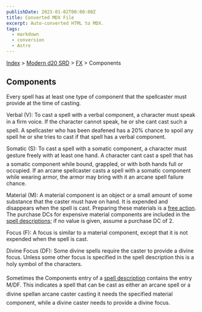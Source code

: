 ```yaml
---
publishDate: 2023-01-02T00:00:00Z
title: Converted MDX File
excerpt: Auto-converted HTML to MDX.
tags:
  - markdown
  - conversion
  - Astro
---
```


[Index](-index) > [Modern d20 SRD](modern-d20-srd-index) > [FX](modern-d20-srd-fx-index) > Components

## Components

Every spell has at least one type of component that the spellcaster must provide at the time of casting.

Verbal (V): To cast a spell with a verbal component, a character must speak in a firm voice. If the character cannot speak, he or she cant cast such a spell. A spellcaster who has been deafened has a 20% chance to spoil any spell he or she tries to cast if that spell has a verbal component.

Somatic (S): To cast a spell with a somatic component, a character must gesture freely with at least one hand. A character cant cast a spell that has a somatic component while bound, grappled, or with both hands full or occupied. If an arcane spellcaster casts a spell with a somatic component while wearing armor, the armor may bring with it an arcane spell failure chance.

Material (M): A material component is an object or a small amount of some substance that the caster must have on hand. It is expended and disappears when the spell is cast. Preparing these materials is a [free
action](modern-d20-srd-combat-action-types). The purchase DCs for expensive material components are included in the [spell
descriptions](modern-d20-srd-fx-spell-descriptions); if no value is given, assume a purchase DC of 2.

Focus (F): A focus is similar to a material component, except that it is not expended when the spell is cast.

Divine Focus (DF): Some divine spells require the caster to provide a divine
focus. Unless some other focus is specified in the spell description this is
a holy symbol of the characters.

Sometimes the Components entry of a [spell
description](modern-d20-srd-fx-spell-descriptions) contains the entry M/DF. This indicates a spell that can be cast as either an arcane spell or a divine spellan arcane caster casting it needs the specified material component, while a divine caster needs to provide a divine focus.

